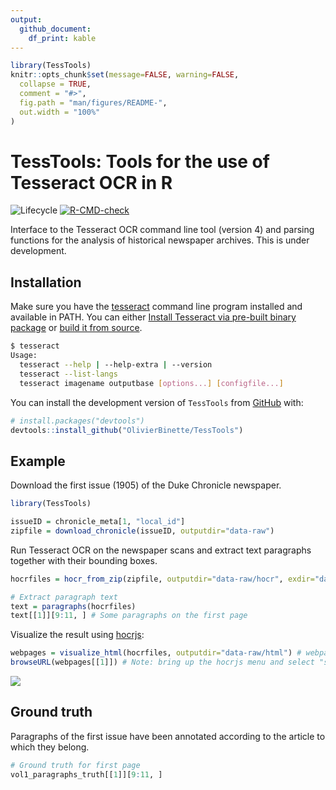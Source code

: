 ```yaml
---
output: 
  github_document:
    df_print: kable
---
```


<!-- README.md is generated from README.Rmd. Please edit that file --> 

```r
library(TessTools)
knitr::opts_chunk$set(message=FALSE, warning=FALSE,
  collapse = TRUE,
  comment = "#>",
  fig.path = "man/figures/README-",
  out.width = "100%"
)
```

# TessTools: Tools for the use of Tesseract OCR in R

![Lifecycle](https://img.shields.io/badge/lifecycle-experimental-orange.svg)
[![R-CMD-check](https://github.com/OlivierBinette/historical-newspaper-analysis/workflows/R-CMD-check/badge.svg)](https://github.com/OlivierBinette/historical-newspaper-analysis/actions)
 

Interface to the Tesseract OCR command line tool (version 4) and parsing functions for the analysis of historical newspaper archives. This is under development.


## Installation

Make sure you have the [tesseract](https://github.com/tesseract-ocr/tesseract) command line program installed and available in PATH. You can either [Install Tesseract via pre-built binary package](https://tesseract-ocr.github.io/tessdoc/Home.html)
or [build it from source](https://tesseract-ocr.github.io/tessdoc/Compiling.html).

```bash
$ tesseract
Usage:
  tesseract --help | --help-extra | --version
  tesseract --list-langs
  tesseract imagename outputbase [options...] [configfile...]
```

You can install the development version of `TessTools` from [GitHub](https://github.com/) with:

``` r
# install.packages("devtools")
devtools::install_github("OlivierBinette/TessTools")
```
## Example

Download the first issue (1905) of the Duke Chronicle newspaper. 

```r
library(TessTools)

issueID = chronicle_meta[1, "local_id"]
zipfile = download_chronicle(issueID, outputdir="data-raw")
```

Run Tesseract OCR on the newspaper scans and extract text paragraphs together with their bounding boxes.

```r
hocrfiles = hocr_from_zip(zipfile, outputdir="data-raw/hocr", exdir="data-raw/img")

# Extract paragraph text
text = paragraphs(hocrfiles)
text[[1]][9:11, ] # Some paragraphs on the first page
```

Visualize the result using [hocrjs](https://github.com/kba/hocrjs):

```r
webpages = visualize_html(hocrfiles, outputdir="data-raw/html") # webpage is at data-raw/html/dchnp71001-html
browseURL(webpages[[1]]) # Note: bring up the hocrjs menu and select "show background image"
```

![](hocrjs.png)

## Ground truth

Paragraphs of the first issue have been annotated according to the article to which they belong.

```r
# Ground truth for first page
vol1_paragraphs_truth[[1]][9:11, ]
```
